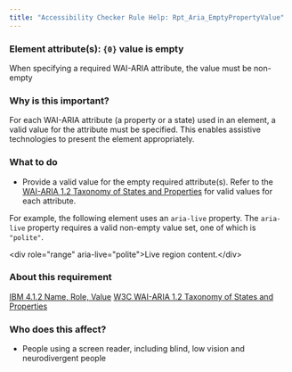 ```yaml
---
title: "Accessibility Checker Rule Help: Rpt_Aria_EmptyPropertyValue"
---
```


<div className="toolHelp">
<Row>
<Column colLg={16} colMd={8} colSm={4} className="toolHead">

### Element attribute(s): `{0}` value is empty

<div id="locLevel"></div>

When specifying a required WAI-ARIA attribute, the value must be non-empty

</Column>
</Row>
<Row>
<Column colLg={11} colMd={5} colSm={4} className="toolMain">

### Why is this important?

For each WAI-ARIA attribute (a property or a state) used in an element, a valid value for the attribute must be specified. This enables assistive technologies to present the element appropriately.

<div id="locSnippet"></div>

### What to do

 * Provide a valid value for the empty required attribute(s). Refer to the [WAI-ARIA 1.2 Taxonomy of States and Properties](https://www.w3.org/TR/wai-aria-1.2/#state_prop_taxonomy) for valid values for each attribute.

For example, the following element uses an `aria-live` property. The `aria-live` property requires a valid non-empty value set, one of which is `"polite"`.

<CodeSnippet type="single" light={true}>&lt;div role="range" aria-live="polite"&gt;Live region content.&lt;/div&gt;</CodeSnippet>

</Column>
<Column colLg={5} colMd={3} colSm={4} className="toolLeft">

### About this requirement

[IBM 4.1.2 Name, Role, Value](https://www.ibm.com/able/requirements/requirements/#4_1_2)
[W3C WAI-ARIA 1.2 Taxonomy of States and Properties](https://www.w3.org/TR/wai-aria-1.2/#state_prop_taxonomy)

### Who does this affect?

 * People using a screen reader, including blind, low vision and neurodivergent people

</Column>
</Row>
</div>

